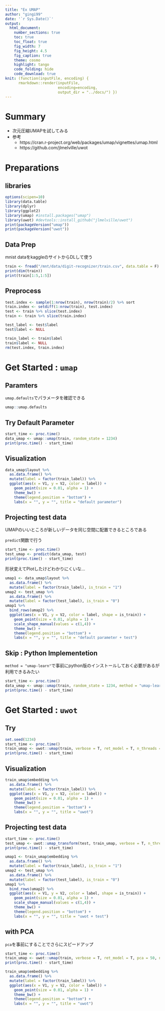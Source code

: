 ```yaml
---
title: "Ex UMAP"
author: "gingi99"
date: '`r Sys.Date()`'
output:
  html_document:
    number_sections: true
    toc: true
    toc_float: true
    fig_width: 7
    fig_height: 4.5
    fig_caption: true
    theme: cosmo
    highlight: tango
    code_folding: hide
    code_download: true
knit: (function(inputFile, encoding) { 
      rmarkdown::render(inputFile,
                        encoding=encoding, 
                        output_dir = "../docs/") })
---
```


# Summary 

* 次元圧縮UMAPを試してみる
* 参考
    * https://cran.r-project.org/web/packages/umap/vignettes/umap.html
    * https://github.com/jlmelville/uwot

# Preparations {.tabset .tabset-fade .tabset-pills}

## libraries

```r
options(scipen=10)
library(data.table)
library(dplyr)
library(ggplot2)
library(umap) #install.packages("umap")
library(uwot) #devtools::install_github("jlmelville/uwot")
print(packageVersion("umap"))
print(packageVersion("uwot"))
```

## Data Prep

mnist dataをkaggleのサイトからDLして使う

```r
train <- fread("/mnt/data/digit-recognizer/train.csv", data.table = F)
print(dim(train))
print(train[1:5,1:5])
```

## Preprocess

```r
test.index <- sample(1:nrow(train), nrow(train)/2) %>% sort
train.index <- setdiff(1:nrow(train), test.index)
test <- train %>% slice(test.index)
train <- train %>% slice(train.index)

test_label <- test$label
test$label <- NULL

train_label <- train$label
train$label <- NULL
rm(test.index, train.index)
```

# Get Started : `umap`

## Paramters 

`umap.defaults`でパラメータを確認できる

```r
umap::umap.defaults
```

## Try Default Parameter

```r
start_time <- proc.time()
data_umap <- umap::umap(train, random_state = 1234)
print(proc.time() - start_time)
```

## Visualization

```r
data_umap$layout %>% 
  as.data.frame() %>%
  mutate(label = factor(train_label)) %>%
  ggplot(aes(x = V1, y = V2, color = label)) + 
    geom_point(size = 0.01, alpha = 1) + 
    theme_bw() + 
    theme(legend.position = "bottom") + 
    labs(x = "", y = "", title = "default parameter")
```

## Projecting test data

UMAPのいいところが新しいデータを同じ空間に配置できるところである

`predict`関数で行う

```r
start_time <- proc.time()
test_umap <- predict(data_umap, test)
print(proc.time() - start_time)
```

形状変えてPlotしたけどわかりにくいな…

```r
umap1 <- data_umap$layout %>% 
  as.data.frame() %>%
  mutate(label = factor(train_label), is_train = "1")
umap2 <- test_umap %>% 
  as.data.frame() %>%
  mutate(label = factor(test_label), is_train = "0")
umap1 %>%
  bind_rows(umap2) %>%
  ggplot(aes(x = V1, y = V2, color = label, shape = is_train)) + 
    geom_point(size = 0.01, alpha = 1) + 
    scale_shape_manual(values = c(1,4)) +
    theme_bw() + 
    theme(legend.position = "bottom") + 
    labs(x = "", y = "", title = "default parameter + test")

```

## Skip : Python Implementetion

`method = "umap-learn"`で事前にpython版のインストールしておく必要があるが利用できるみたい

```r
start_time <- proc.time()
data_umap <- umap::umap(train, random_state = 1234, method = "umap-learn")
print(proc.time() - start_time)
```

# Get Started : `uwot`

## Try

```r
set.seed(1234)
start_time <- proc.time()
train_umap <- uwot::umap(train, verbose = T, ret_model = T, n_threads = 4)
print(proc.time() - start_time)
```

## Visualization

```r
train_umap$embedding %>% 
  as.data.frame() %>%
  mutate(label = factor(train_label)) %>%
  ggplot(aes(x = V1, y = V2, color = label)) + 
    geom_point(size = 0.01, alpha = 1) + 
    theme_bw() + 
    theme(legend.position = "bottom") + 
    labs(x = "", y = "", title = "uwot")
```

## Projecting test data

```r
start_time <- proc.time()
test_umap <- uwot::umap_transform(test, train_umap, verbose = T, n_threads = 4)
print(proc.time() - start_time)
```


```r
umap1 <- train_umap$embedding %>% 
  as.data.frame() %>%
  mutate(label = factor(train_label), is_train = "1")
umap2 <- test_umap %>% 
  as.data.frame() %>%
  mutate(label = factor(test_label), is_train = "0")
umap1 %>%
  bind_rows(umap2) %>%
  ggplot(aes(x = V1, y = V2, color = label, shape = is_train)) + 
    geom_point(size = 0.01, alpha = 1) + 
    scale_shape_manual(values = c(1,4)) +
    theme_bw() + 
    theme(legend.position = "bottom") + 
    labs(x = "", y = "", title = "uwot + test")
```

## with PCA

`pca`を事前にすることでさらにスピードアップ

```r
start_time <- proc.time()
train_umap <- uwot::umap(train, verbose = T, ret_model = T, pca = 50, n_threads = 4)
print(proc.time() - start_time)
```

```r
train_umap$embedding %>% 
  as.data.frame() %>%
  mutate(label = factor(train_label)) %>%
  ggplot(aes(x = V1, y = V2, color = label)) + 
    geom_point(size = 0.01, alpha = 1) + 
    theme_bw() + 
    theme(legend.position = "bottom") + 
    labs(x = "", y = "", title = "uwot")
```